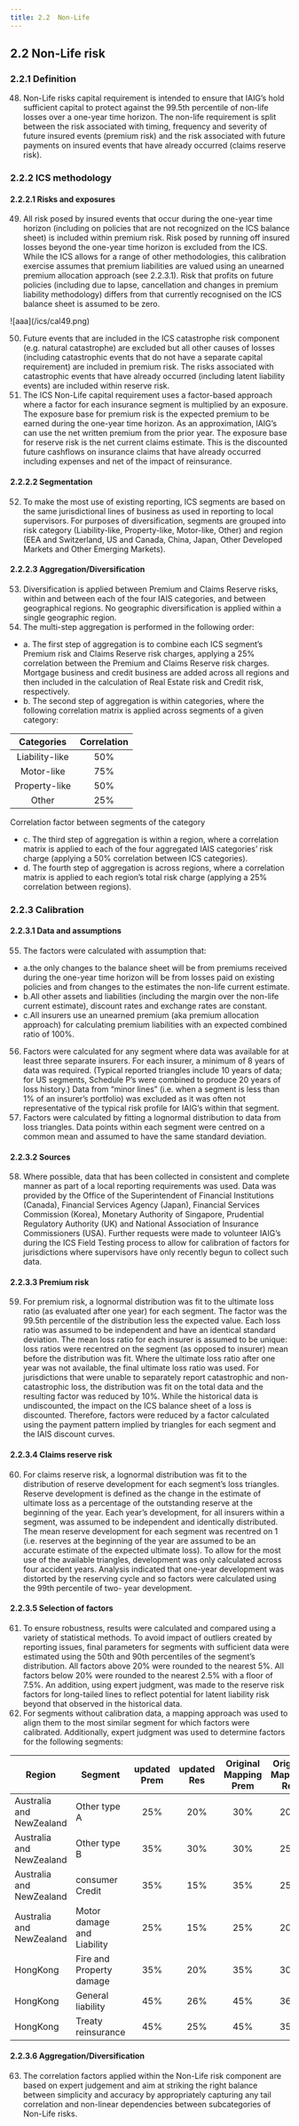 ```yaml
---
title: 2.2  Non-Life 
---
```

## 2.2  Non-Life risk
### 2.2.1  Definition
48.  Non-Life risks capital requirement is intended to ensure that IAIG’s hold sufficient capital to protect against the 99.5th percentile of non-life losses over a one-year time horizon. The non-life requirement is split between the risk associated with timing, frequency and severity of future insured events (premium risk) and the risk associated with future payments on insured events that have already occurred (claims reserve risk).

### 2.2.2  ICS methodology
#### 2.2.2.1  Risks and exposures
49.  All risk posed by insured events that occur during the one-year time horizon (including on policies that are not recognized on the ICS balance sheet) is included within premium risk. Risk posed by running off insured losses beyond the one-year time horizon is excluded from the ICS. While the ICS allows for a range of other methodologies, this calibration exercise assumes that premium liabilities are valued using an unearned premium allocation approach (see 2.2.3.1). Risk that profits on future policies (including due to lapse, cancellation and changes in premium liability methodology) differs from that currently recognised on the ICS balance sheet is assumed to be zero.

<GImg caption = "exposures" maxWidth="700" >
  ![aaa](/ics/cal49.png)
</GImg>

50.  Future events that are included in the ICS catastrophe risk component (e.g. natural catastrophe) are excluded but all other causes of losses (including catastrophic events that do not have a separate capital requirement) are included in premium risk. The risks associated with catastrophic events that have already occurred (including latent liability events) are included within reserve risk.
51.  The ICS Non-Life capital requirement uses a factor-based approach where a factor for each insurance segment is multiplied by an exposure. The exposure base for premium risk is the expected premium to be earned during the one-year time horizon. As an approximation, IAIG’s can use the net written premium from the prior year. The exposure base for reserve risk is the net current claims estimate. This is the discounted future cashflows on insurance claims that have already occurred including expenses and net of the impact of reinsurance.

#### 2.2.2.2  Segmentation
52.  To make the most use of existing reporting, ICS segments are based on the same jurisdictional lines of business as used in reporting to local supervisors. For purposes of diversification, segments are grouped into risk category (Liability-like, Property-like, Motor-like, Other) and region (EEA and Switzerland, US and Canada, China, Japan, Other Developed Markets and Other Emerging Markets).

#### 2.2.2.3  Aggregation/Diversification
53.  Diversification is applied between Premium and Claims Reserve risks, within and between each of the four IAIS categories, and between geographical regions. No geographic diversification is applied within a single geographic region.
54.  The multi-step aggregation is performed in the following order:
- a. The first step of aggregation is to combine each ICS segment’s Premium risk and Claims Reserve risk charges, applying a 25% correlation between the Premium and Claims Reserve risk charges. Mortgage business and credit business are added across all regions and then included in the calculation of Real Estate risk and Credit risk, respectively.
- b. The second step of aggregation is within categories, where the following correlation matrix is applied across segments of a given category:

|Categories|Correlation|
|:--:|:--:|
|Liability-like |50%|
|Motor-like |75%|
|Property-like |50%|
|Other |25%|

  <GCaption>Correlation factor between segments of the category</GCaption>

- c. The third step of aggregation is within a region, where a correlation matrix is applied to each of the four aggregated IAIS categories’ risk charge (applying a 50% correlation between ICS categories).
- d. The fourth step of aggregation is across regions, where a correlation matrix is applied to each region’s total risk charge (applying a 25% correlation between regions).

### 2.2.3  Calibration
#### 2.2.3.1  Data and assumptions
55.  The factors were calculated with assumption that:
- a.the only changes to the balance sheet will be from premiums received during the one-year time horizon will be from losses paid on existing policies and from changes to the estimates the non-life current estimate.
- b.All other assets and liabilities (including the margin over the non-life current estimate), discount rates and exchange rates are constant.
- c.All insurers use an unearned premium (aka premium allocation approach) for calculating premium liabilities with an expected combined ratio of 100%.
56.  Factors were calculated for any segment where data was available for at least three separate insurers. For each insurer, a minimum of 8 years of data was required. (Typical reported triangles include 10 years of data; for US segments, Schedule P’s were combined to produce 20 years of loss history.) Data from “minor lines” (i.e. when a segment is less than 1% of an insurer’s portfolio) was excluded as it was often not representative of the typical risk profile for IAIG’s within that segment.
57.  Factors were calculated by fitting a lognormal distribution to data from loss triangles. Data points within each segment were centred on a common mean and assumed to have the same standard deviation.

#### 2.2.3.2  Sources
58.  Where possible, data that has been collected in consistent and complete manner as part of a local reporting requirements was used. Data was provided by the Office of the Superintendent of Financial Institutions (Canada), Financial Services Agency (Japan), Financial Services Commission (Korea), Monetary Authority of Singapore, Prudential Regulatory Authority (UK) and National Association of Insurance Commissioners (USA). Further requests were made to volunteer IAIG’s during the ICS Field Testing process to allow for calibration of factors for jurisdictions where supervisors have only recently begun to collect such data.
 


#### 2.2.3.3  Premium risk
59.  For premium risk, a lognormal distribution was fit to the ultimate loss ratio (as evaluated after one year) for each segment. The factor was the 99.5th percentile of the distribution less the expected value. Each loss ratio was assumed to be independent and have an identical standard deviation. The mean loss ratio for each insurer is assumed to be unique: loss ratios were recentred on the segment (as opposed to insurer) mean before the distribution was fit. Where the ultimate loss ratio after one year was not available, the final ultimate loss ratio was used. For jurisdictions that were unable to separately report catastrophic and non-catastrophic loss, the distribution was fit on the total data and the resulting factor was reduced by 10%. While the historical data is undiscounted, the impact on the ICS balance sheet of a loss is discounted. Therefore, factors were reduced by a factor calculated using the payment pattern implied by triangles for each segment and the IAIS discount curves.

#### 2.2.3.4  Claims reserve risk
60.  For claims reserve risk, a lognormal distribution was fit to the distribution of reserve development for each segment’s loss triangles. Reserve development is defined as the change in the estimate of ultimate loss as a percentage of the outstanding reserve at the beginning of the year. Each year’s development, for all insurers within a segment, was assumed to be independent and identically distributed. The mean reserve development for each segment was recentred on 1 (i.e. reserves at the beginning of the year are assumed to be an accurate estimate of the expected ultimate loss). To allow for the most use of the available triangles, development was only calculated across four accident years. Analysis indicated that one-year development was distorted by the reserving cycle and so factors were calculated using the 99th percentile of two- year development.

#### 2.2.3.5  Selection of factors
61.  To ensure robustness, results were calculated and compared using a variety of statistical methods. To avoid impact of outliers created by reporting issues, final parameters for segments with sufficient data were estimated using the 50th and 90th percentiles of the segment’s distribution. All factors above 20% were rounded to the nearest 5%. All factors below 20% were rounded to the nearest 2.5% with a floor of 7.5%. An addition, using expert judgment, was made to the reserve risk factors for long-tailed lines to reflect potential for latent liability risk beyond that observed in the historical data.
62.  For segments without calibration data, a mapping approach was used to align them to the most similar segment for which factors were calibrated. Additionally, expert judgment was used to determine factors for the following segments:

|Region|Segment|updated Prem|updated Res|Original Mapping Prem|Original Mapping Res|
|--|--|:--:|:--:|:--:|:--:|
|Australia and NewZealand|Other type A|25%|20%|30%|20%|
|Australia and NewZealand|Other type B|35%|30%|30%|25%|
|Australia and NewZealand|consumer Credit|35%|15%|35%|25%|
|Australia and NewZealand|Motor damage and Liability|25%|15%|25%|20%|
|HongKong|Fire and Property damage|35%|20%|35%|30%|
|HongKong|General liability|45%|26%|45%|36%|
|HongKong|Treaty reinsurance|45%|25%|45%|35%|

#### 2.2.3.6  Aggregation/Diversification
63.  The correlation factors applied within the Non-Life risk component are based on expert judgement and aim at striking the right balance between simplicity and accuracy by appropriately capturing any tail correlation and non-linear dependencies between subcategories of Non-Life risks.

